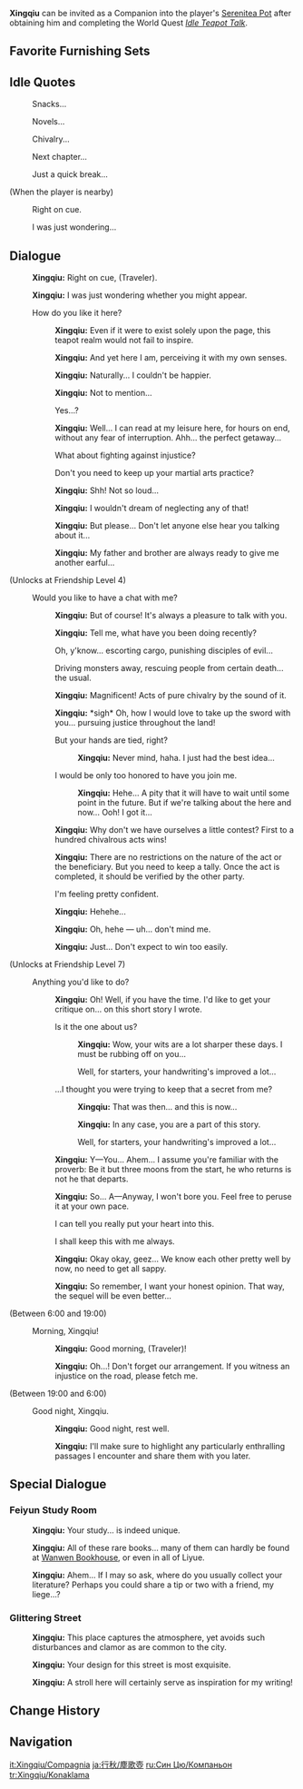 {{CharacterTabs}}
{{Furnishing Infobox
|title          = Xingqiu
|id             = 368114
|image          = Character Xingqiu Thumb.png
|category       = Companion
|subcategory    = Companion
|quality        = 4
|adeptal_energy = 300
|load           = 1200
|description    = Character In-Residence
}}
'''Xingqiu''' can be invited as a Companion into the player's [[Serenitea Pot]] after obtaining him and completing the World Quest ''[[Idle Teapot Talk]]''.

==Favorite Furnishing Sets==
{{HousingCompanion|favorite}}
{{Companion Favor Table}}

==Idle Quotes==
{{Dialogue start}}
: {{DIcon|Idle}} Snacks...
: {{DIcon|Idle}} Novels...
: {{DIcon|Idle}} Chivalry...
: {{DIcon|Idle}} Next chapter...
: {{DIcon|Idle}} Just a quick break...

;(When the player is nearby)
: {{DIcon|Idle}} Right on cue.
: {{DIcon|Idle}} I was just wondering...
{{Dialogue end}}

==Dialogue==
{{Dialogue start}}
:{{A|vo xingqiu mimitomo hello 01.ogg}} '''Xingqiu:''' Right on cue, (Traveler).
:{{A|vo xingqiu mimitomo hello 02.ogg}} '''Xingqiu:''' I was just wondering whether you might appear.
:{{DIcon}} How do you like it here?
::{{A|vo xingqiu mimitomo friendship1 01.ogg}} '''Xingqiu:''' Even if it were to exist solely upon the page, this teapot realm would not fail to inspire.
::{{A|vo xingqiu mimitomo friendship1 02.ogg}} '''Xingqiu:''' And yet here I am, perceiving it with my own senses.
::{{A|vo xingqiu mimitomo friendship1 03.ogg}} '''Xingqiu:''' Naturally... I couldn't be happier.
::{{A|vo xingqiu mimitomo friendship1 04.ogg}} '''Xingqiu:''' Not to mention...
::{{DIcon}} Yes...?
::{{A|vo xingqiu mimitomo friendship1 05.ogg}} '''Xingqiu:''' Well... I can read at my leisure here, for hours on end, without any fear of interruption. Ahh... the perfect getaway...
::{{DIcon}} What about fighting against injustice?
::{{DIcon}} Don't you need to keep up your martial arts practice?
::{{A|vo xingqiu mimitomo friendship1 06.ogg}} '''Xingqiu:''' Shh! Not so loud...
::{{A|vo xingqiu mimitomo friendship1 07.ogg}} '''Xingqiu:''' I wouldn't dream of neglecting any of that!
::{{A|vo xingqiu mimitomo friendship1 08.ogg}} '''Xingqiu:''' But please... Don't let anyone else hear you talking about it...
::{{A|vo xingqiu mimitomo friendship1 09.ogg}} '''Xingqiu:''' My father and brother are always ready to give me another earful...
;(Unlocks at Friendship Level 4)
:{{DIcon}} Would you like to have a chat with me?
::{{A|vo xingqiu mimitomo friendship2 01.ogg}} '''Xingqiu:''' But of course! It's always a pleasure to talk with you.
::{{A|vo xingqiu mimitomo friendship2 02.ogg}} '''Xingqiu:''' Tell me, what have you been doing recently?
::{{DIcon}} Oh, y'know... escorting cargo, punishing disciples of evil...
::{{DIcon}} Driving monsters away, rescuing people from certain death... the usual.
::{{A|vo xingqiu mimitomo friendship2 03.ogg}} '''Xingqiu:''' Magnificent! Acts of pure chivalry by the sound of it.
::{{A|vo xingqiu mimitomo friendship2 04.ogg}} '''Xingqiu:''' *sigh* Oh, how I would love to take up the sword with you... pursuing justice throughout the land!
::{{DIcon}} But your hands are tied, right?
:::{{A|vo xingqiu mimitomo friendship2 05a.ogg}} '''Xingqiu:''' Never mind, haha. I just had the best idea...
::{{DIcon}} I would be only too honored to have you join me.
:::{{A|vo xingqiu mimitomo friendship2 05b.ogg}} '''Xingqiu:''' Hehe... A pity that it will have to wait until some point in the future. But if we're talking about the here and now... Ooh! I got it...
::{{A|vo xingqiu mimitomo friendship2 06.ogg}} '''Xingqiu:''' Why don't we have ourselves a little contest? First to a hundred chivalrous acts wins!
::{{A|vo xingqiu mimitomo friendship2 07.ogg}} '''Xingqiu:''' There are no restrictions on the nature of the act or the beneficiary. But you need to keep a tally. Once the act is completed, it should be verified by the other party.
::{{DIcon}} I'm feeling pretty confident.
::{{A|vo xingqiu mimitomo friendship2 08.ogg}} '''Xingqiu:''' Hehehe...
::{{A|vo xingqiu mimitomo friendship2 09.ogg}} '''Xingqiu:''' Oh, hehe &mdash; uh... don't mind me.
::{{A|vo xingqiu mimitomo friendship2 10.ogg}} '''Xingqiu:''' Just... Don't expect to win too easily.
;(Unlocks at Friendship Level 7)
:{{DIcon}} Anything you'd like to do?
::{{A|vo xingqiu mimitomo friendship3 01.ogg}} '''Xingqiu:''' Oh! Well, if you have the time. I'd like to get your critique on... on this short story I wrote.
::{{DIcon}} Is it the one about us?
:::{{A|vo xingqiu mimitomo friendship3 02a.ogg}} '''Xingqiu:''' Wow, your wits are a lot sharper these days. I must be rubbing off on you...
:::{{DIcon}} Well, for starters, your handwriting's improved a lot...
::{{DIcon}} ...I thought you were trying to keep that a secret from me?
:::{{A|vo xingqiu mimitomo friendship3 02b 1.ogg}} '''Xingqiu:''' That was then... and this is now...
:::{{A|vo xingqiu mimitomo friendship3 02b 2.ogg}} '''Xingqiu:''' In any case, you are a part of this story.
:::{{DIcon}} Well, for starters, your handwriting's improved a lot...
::{{A|vo xingqiu mimitomo friendship3 03.ogg}} '''Xingqiu:''' Y&mdash;You... Ahem... I assume you're familiar with the proverb: Be it but three moons from the start, he who returns is not he that departs.
::{{A|vo xingqiu mimitomo friendship3 04.ogg}} '''Xingqiu:''' So... A&mdash;Anyway, I won't bore you. Feel free to peruse it at your own pace.
::{{DIcon}} I can tell you really put your heart into this.
::{{DIcon}} I shall keep this with me always.
::{{A|vo xingqiu mimitomo friendship3 05.ogg}} '''Xingqiu:''' Okay okay, geez... We know each other pretty well by now, no need to get all sappy.
::{{A|vo xingqiu mimitomo friendship3 06.ogg}} '''Xingqiu:''' So remember, I want your honest opinion. That way, the sequel will be even better...
;<nowiki>(Between 6:00 and 19:00)</nowiki>
:{{DIcon}} Morning, Xingqiu!
::{{A|vo xingqiu mimitomo morning 01.ogg}} '''Xingqiu:''' Good morning, (Traveler)!
::{{A|vo xingqiu mimitomo morning 02.ogg}} '''Xingqiu:''' Oh...! Don't forget our arrangement. If you witness an injustice on the road, please fetch me.
;<nowiki>(Between 19:00 and 6:00)</nowiki>
:{{DIcon}} Good night, Xingqiu.
::{{A|vo xingqiu mimitomo night 01.ogg}} '''Xingqiu:''' Good night, rest well.
::{{A|vo xingqiu mimitomo night 02.ogg}} '''Xingqiu:''' I'll make sure to highlight any particularly enthralling passages I encounter and share them with you later.
{{Dialogue end}}

==Special Dialogue==
{{HousingCompanion|special}}

===Feiyun Study Room===
{{Dialogue start}}
:{{A|vo mimitomo ly xingqiu study 01.ogg}} '''Xingqiu:''' Your study... is indeed unique.
:{{A|vo mimitomo ly xingqiu study 02.ogg}} '''Xingqiu:''' All of these rare books... many of them can hardly be found at [[Wanwen Bookhouse]], or even in all of Liyue.
:{{A|vo mimitomo ly xingqiu study 03.ogg}} '''Xingqiu:''' Ahem... If I may so ask, where do you usually collect your literature? Perhaps you could share a tip or two with a friend, my liege...?
{{Dialogue end}}

===Glittering Street===
{{Dialogue start}}
:{{A|vo mimitomo ly xingqiu store 01.ogg}} '''Xingqiu:''' This place captures the atmosphere, yet avoids such disturbances and clamor as are common to the city.
:{{A|vo mimitomo ly xingqiu store 02.ogg}} '''Xingqiu:''' Your design for this street is most exquisite.
:{{A|vo mimitomo ly xingqiu store 03.ogg}} '''Xingqiu:''' A stroll here will certainly serve as inspiration for my writing!
{{Dialogue end}}

==Change History==
{{Change History|1.6}}

==Navigation==
{{Furnishing Navbox/Living|Companion}}

[[it:Xingqiu/Compagnia]]
[[ja:行秋/塵歌壺]]
[[ru:Син Цю/Компаньон]]
[[tr:Xingqiu/Konaklama]]